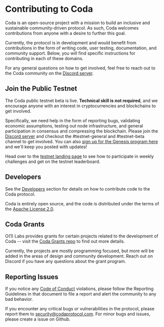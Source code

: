 
# Contributing to Coda

Coda is an open-source project with a mission to build an inclusive and sustainable community-driven protocol. As such, Coda welcomes contributions from anyone with a desire to further this goal.

Currently, the protocol is in development and would benefit from contributions in the form of writing code, user testing, documentation, and community support. Below, you will find specific instructions for contributing in each of these domains.

For any general questions on how to get involved, feel free to reach out to the Coda community on the [Discord server](https://bit.ly/CodaDiscord).

## Join the Public Testnet

The Coda public testnet beta is live. **Technical skill is not required**, and we encourage anyone with an interest in cryptocurrencies and blockchains to get involved. 

Specifically, we need help in the form of reporting bugs, validating economic assumptions, testing out node infrastructure, and general participation in consensus and compressing the blockchain. Please join the [Discord server](https://bit.ly/CodaDiscord) and checkout the #testnet-general and #testnet-beta channel to get involved. You can also [sign up for the Genesis program here](/genesis) and we'll keep you posted with updates!

Head over to the [testnet landing page](/testnet.html) to see how to participate in weekly challenges and get on the testnet leaderboard.

## Developers

See the [Developers](../developers/) section for details on how to contribute code to the Coda protocol.

Coda is entirely open source, and the code is distributed under the terms of the [Apache License 2.0](https://github.com/CodaProtocol/coda/blob/master/LICENSE).

## Coda Grants

O(1) Labs provides grants for certain projects related to the development of Coda -- visit the [Coda Grants repo](https://github.com/CodaProtocol/coda-grants) to find out more details.

Currently, the projects are mostly programming focused, but more will be added in the areas of design and community development. Reach out on Discord if you have any questions about the grant program.

## Reporting Issues

If you notice any [Code of Conduct](https://github.com/CodaProtocol/coda/blob/develop/CODE_OF_CONDUCT.md) violations, please follow the Reporting Guidelines in that document to file a report and alert the community to any bad behavior.

If you encounter any critical bugs or vulnerabilities in the protocol, please report them to security@codaprotocol.com. For minor bugs and issues, please create a issue on Github.
